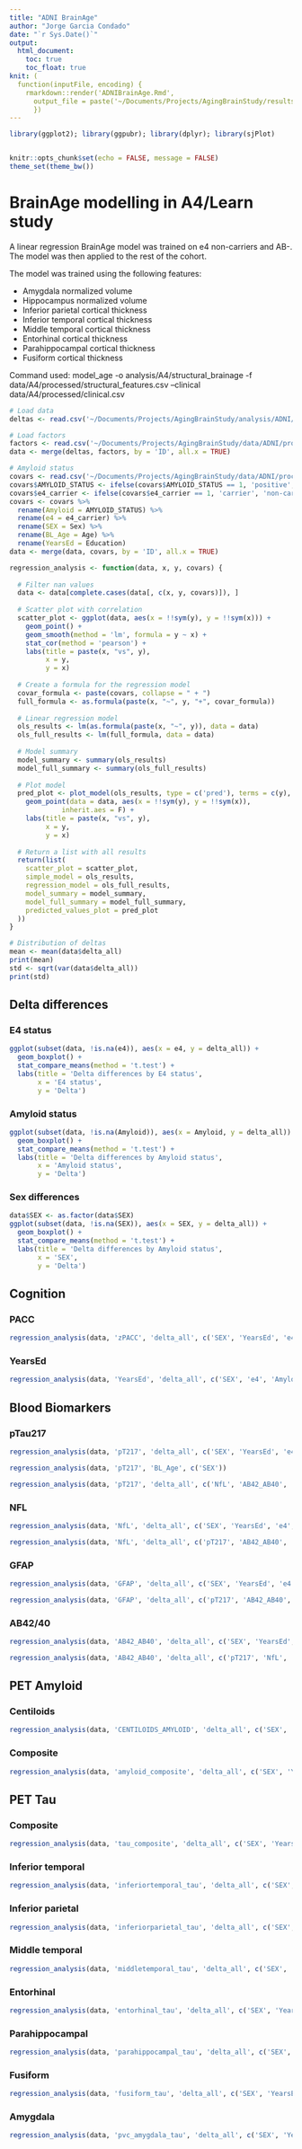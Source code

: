 ```yaml
---
title: "ADNI BrainAge"
author: "Jorge Garcia Condado"
date: "`r Sys.Date()`"
output: 
  html_document:
    toc: true
    toc_float: true
knit: (
  function(inputFile, encoding) { 
    rmarkdown::render('ADNIBrainAge.Rmd',
      output_file = paste('~/Documents/Projects/AgingBrainStudy/results/ADNIBrainAge', '.html', sep=''))
      })
---
```


```r
library(ggplot2); library(ggpubr); library(dplyr); library(sjPlot)


knitr::opts_chunk$set(echo = FALSE, message = FALSE)
theme_set(theme_bw())
```

# BrainAge modelling in A4/Learn study

A linear regression BrainAge model was trained on e4 non-carriers and AB-. The model was then applied to the rest of the cohort.

The model was trained using the following features:

-   Amygdala normalized volume
-   Hippocampus normalized volume
-   Inferior parietal cortical thickness
-   Inferior temporal cortical thickness
-   Middle temporal cortical thickness
-   Entorhinal cortical thickness
-   Parahippocampal cortical thickness
-   Fusiform cortical thickness

Command used: model_age -o analysis/A4/structural_brainage -f data/A4/processed/structural_features.csv --clinical data/A4/processed/clinical.csv

```r
# Load data
deltas <- read.csv('~/Documents/Projects/AgingBrainStudy/analysis/ADNI/ageml/model_age/predicted_age.csv')

# Load factors
factors <- read.csv('~/Documents/Projects/AgingBrainStudy/data/ADNI/processed/factors.csv', na.strings = c("", " ", "NaN", "NA", NA))
data <- merge(deltas, factors, by = 'ID', all.x = TRUE)

# Amyloid status
covars <- read.csv('~/Documents/Projects/AgingBrainStudy/data/ADNI/processed/covariates.csv', na.strings = c("", " ", "NaN", "NA", NA))
covars$AMYLOID_STATUS <- ifelse(covars$AMYLOID_STATUS == 1, 'positive', 'negative')
covars$e4_carrier <- ifelse(covars$e4_carrier == 1, 'carrier', 'non-carrier')
covars <- covars %>%
  rename(Amyloid = AMYLOID_STATUS) %>%
  rename(e4 = e4_carrier) %>%
  rename(SEX = Sex) %>%
  rename(BL_Age = Age) %>%
  rename(YearsEd = Education)
data <- merge(data, covars, by = 'ID', all.x = TRUE)
```

```r
regression_analysis <- function(data, x, y, covars) {
  
  # Filter nan values
  data <- data[complete.cases(data[, c(x, y, covars)]), ]
  
  # Scatter plot with correlation
  scatter_plot <- ggplot(data, aes(x = !!sym(y), y = !!sym(x))) +
    geom_point() +
    geom_smooth(method = 'lm', formula = y ~ x) +
    stat_cor(method = 'pearson') +
    labs(title = paste(x, "vs", y),
         x = y,
         y = x)
    
  # Create a formula for the regression model
  covar_formula <- paste(covars, collapse = " + ")
  full_formula <- as.formula(paste(x, "~", y, "+", covar_formula))
  
  # Linear regression model
  ols_results <- lm(as.formula(paste(x, "~", y)), data = data)
  ols_full_results <- lm(full_formula, data = data)
  
  # Model summary
  model_summary <- summary(ols_results)
  model_full_summary <- summary(ols_full_results)
  
  # Plot model
  pred_plot <- plot_model(ols_results, type = c('pred'), terms = c(y), show.values = TRUE) +
    geom_point(data = data, aes(x = !!sym(y), y = !!sym(x)), 
             inherit.aes = F) + 
    labs(title = paste(x, "vs", y),
         x = y,
         y = x)
  
  # Return a list with all results
  return(list(
    scatter_plot = scatter_plot,
    simple_model = ols_results,
    regression_model = ols_full_results,
    model_summary = model_summary,
    model_full_summary = model_full_summary,
    predicted_values_plot = pred_plot
  ))
}
```

```r
# Distribution of deltas
mean <- mean(data$delta_all)
print(mean)
std <- sqrt(var(data$delta_all))
print(std)
```

## Delta differences {.tabset}

### E4 status

```r
ggplot(subset(data, !is.na(e4)), aes(x = e4, y = delta_all)) +
  geom_boxplot() +
  stat_compare_means(method = 't.test') +
  labs(title = 'Delta differences by E4 status',
       x = 'E4 status',
       y = 'Delta')
```

### Amyloid status

```r
ggplot(subset(data, !is.na(Amyloid)), aes(x = Amyloid, y = delta_all)) +
  geom_boxplot() +
  stat_compare_means(method = 't.test') +
  labs(title = 'Delta differences by Amyloid status',
       x = 'Amyloid status',
       y = 'Delta')
```

### Sex differences

```r
data$SEX <- as.factor(data$SEX)
ggplot(subset(data, !is.na(SEX)), aes(x = SEX, y = delta_all)) +
  geom_boxplot() +
  stat_compare_means(method = 't.test') +
  labs(title = 'Delta differences by Amyloid status',
       x = 'SEX',
       y = 'Delta')
```



## Cognition {.tabset}

### PACC

```r
regression_analysis(data, 'zPACC', 'delta_all', c('SEX', 'YearsEd', 'e4', 'Amyloid', 'BL_Age'))
```

### YearsEd

```r
regression_analysis(data, 'YearsEd', 'delta_all', c('SEX', 'e4', 'Amyloid', 'BL_Age'))
```

## Blood Biomarkers {.tabset}

### pTau217

```r
regression_analysis(data, 'pT217', 'delta_all', c('SEX', 'YearsEd', 'e4', 'BL_Age'))

regression_analysis(data, 'pT217', 'BL_Age', c('SEX'))

regression_analysis(data, 'pT217', 'delta_all', c('NfL', 'AB42_AB40', 'GFAP'))
```


### NFL

```r
regression_analysis(data, 'NfL', 'delta_all', c('SEX', 'YearsEd', 'e4', 'BL_Age'))

regression_analysis(data, 'NfL', 'delta_all', c('pT217', 'AB42_AB40', 'GFAP'))

```

### GFAP

```r
regression_analysis(data, 'GFAP', 'delta_all', c('SEX', 'YearsEd', 'e4', 'BL_Age'))

regression_analysis(data, 'GFAP', 'delta_all', c('pT217', 'AB42_AB40', 'NfL'))
```

### AB42/40

```r
regression_analysis(data, 'AB42_AB40', 'delta_all', c('SEX', 'YearsEd', 'e4', 'BL_Age'))

regression_analysis(data, 'AB42_AB40', 'delta_all', c('pT217', 'NfL', 'GFAP'))
```

## PET Amyloid

### Centiloids

```r
regression_analysis(data, 'CENTILOIDS_AMYLOID', 'delta_all', c('SEX', 'YearsEd', 'e4', 'BL_Age'))
```

### Composite

```r
regression_analysis(data, 'amyloid_composite', 'delta_all', c('SEX', 'YearsEd', 'e4', 'BL_Age'))
```

## PET Tau {.tabset}

### Composite
```r
regression_analysis(data, 'tau_composite', 'delta_all', c('SEX', 'YearsEd', 'e4', 'Amyloid', 'BL_Age'))
```

### Inferior temporal

```r
regression_analysis(data, 'inferiortemporal_tau', 'delta_all', c('SEX', 'YearsEd', 'e4', 'Amyloid', 'BL_Age'))
```

### Inferior parietal

```r
regression_analysis(data, 'inferiorparietal_tau', 'delta_all', c('SEX', 'YearsEd', 'e4', 'Amyloid', 'BL_Age'))
```

### Middle temporal

```r
regression_analysis(data, 'middletemporal_tau', 'delta_all', c('SEX', 'YearsEd', 'e4', 'Amyloid', 'BL_Age'))
```

### Entorhinal

```r
regression_analysis(data, 'entorhinal_tau', 'delta_all', c('SEX', 'YearsEd', 'e4', 'Amyloid', 'BL_Age'))
```

### Parahippocampal

```r
regression_analysis(data, 'parahippocampal_tau', 'delta_all', c('SEX', 'YearsEd', 'e4', 'Amyloid', 'BL_Age'))
```

### Fusiform

```r
regression_analysis(data, 'fusiform_tau', 'delta_all', c('SEX', 'YearsEd', 'e4', 'Amyloid', 'BL_Age'))
```

### Amygdala

```r
regression_analysis(data, 'pvc_amygdala_tau', 'delta_all', c('SEX', 'YearsEd', 'e4', 'Amyloid', 'BL_Age'))
```
